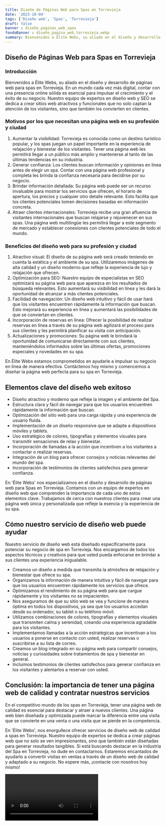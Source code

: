 ```yaml
---
title: Diseño de Páginas Web para Spas en Torrevieja
date: '2023-10-04'
tags: ['Diseño web', 'Spas', 'Torrevieja']
draft: false
banner : diseño_paginas_web_spas
fondoBanner : diseño_pagina_web_torrevieja.webp
summary: Bienvenidos a Élite Webs, su aliado en el diseño y desarrollo de páginas web para spas en Torrevieja. En un mundo cada vez más digital, contar con una presencia online sólida es esencial para impulsar el crecimiento y el éxito de su negocio. Nuestro equipo de expertos en diseño web y SEO se dedica a crear sitios web atractivos y funcionales que no solo captan la atención de los visitantes, sino que también los convierten en clientes.
---
```


## Diseño de Páginas Web para Spas en Torrevieja

### Introducción

Bienvenidos a Élite Webs, su aliado en el diseño y desarrollo de páginas web para spas en Torrevieja. En un mundo cada vez más digital, contar con una presencia online sólida es esencial para impulsar el crecimiento y el éxito de su negocio. Nuestro equipo de expertos en diseño web y SEO se dedica a crear sitios web atractivos y funcionales que no solo captan la atención de los visitantes, sino que también los convierten en clientes.

### Motivos por los que necesitan una página web en su profesión y ciudad

1. Aumentar la visibilidad: Torrevieja es conocida como un destino turístico popular, y los spas juegan un papel importante en la experiencia de relajación y bienestar de los visitantes. Tener una página web les permitirá llegar a un público más amplio y mantenerse al tanto de las últimas tendencias en su industria.
2. Generar confianza: Los clientes buscan información y opiniones en línea antes de elegir un spa. Contar con una página web profesional y completa les brinda la confianza necesaria para decidirse por su negocio.
3. Brindar información detallada: Su página web puede ser un recurso invaluable para mostrar los servicios que ofrecen, el horario de apertura, los precios y cualquier otro detalle relevante. Esto facilita que los clientes potenciales tomen decisiones basadas en información concreta.
4. Atraer clientes internacionales: Torrevieja recibe una gran afluencia de visitantes internacionales que buscan relajarse y rejuvenecer en sus spas. Una página web multilingüe les permitirá llegar a este segmento de mercado y establecer conexiones con clientes potenciales de todo el mundo.

### Beneficios del diseño web para su profesión y ciudad

1. Atractivo visual: El diseño de su página web será creado teniendo en cuenta la estética y el ambiente de su spa. Utilizaremos imágenes de alta calidad y un diseño moderno que refleje la experiencia de lujo y relajación que ofrecen.
2. Optimización para SEO: Nuestro equipo de especialistas en SEO optimizará su página web para que aparezca en los resultados de búsqueda relevantes. Esto aumentará su visibilidad en línea y les dará la oportunidad de alcanzar a más clientes potenciales.
3. Facilidad de navegación: Un diseño web intuitivo y fácil de usar hará que los visitantes encuentren rápidamente la información que buscan. Esto mejorará su experiencia en línea y aumentará las posibilidades de que se conviertan en clientes.
4. Incorporación de reservas en línea: Ofrecer la posibilidad de realizar reservas en línea a través de su página web agilizará el proceso para sus clientes y les permitirá planificar su visita con anticipación.
5. Actualizaciones y promociones: Su página web le brindará la oportunidad de comunicarse directamente con sus clientes, manteniéndolos informados sobre las últimas ofertas, promociones especiales y novedades en su spa.

En Élite Webs estamos comprometidos en ayudarle a impulsar su negocio en línea de manera efectiva. Contáctenos hoy mismo y comencemos a diseñar la página web perfecta para su spa en Torrevieja.

<GifSeo />

<Cta />

## Elementos clave del diseño web exitoso

- Diseño atractivo y moderno que refleje la imagen y el ambiente del Spa.
- Estructura clara y fácil de navegar para que los usuarios encuentren rápidamente la información que buscan.
- Optimización del sitio web para una carga rápida y una experiencia de usuario fluida.
- Implementación de un diseño responsive que se adapte a dispositivos móviles y tablets.
- Uso estratégico de colores, tipografías y elementos visuales para transmitir sensaciones de relax y bienestar.
- Incorporación de llamadas a la acción que incentiven a los visitantes a contactar o realizar reservas.
- Integración de un blog para ofrecer consejos y noticias relevantes del mundo del spa.
- Incorporación de testimonios de clientes satisfechos para generar confianza.

En 'Élite Webs' nos especializamos en el diseño y desarrollo de páginas web para Spas en Torrevieja. Contamos con un equipo de expertos en diseño web que comprenden la importancia de cada uno de estos elementos clave. Trabajamos de cerca con nuestros clientes para crear una página web única y personalizada que refleje la esencia y la experiencia de su spa.

## Cómo nuestro servicio de diseño web puede ayudar

Nuestro servicio de diseño web está diseñado específicamente para potenciar su negocio de spa en Torrevieja. Nos encargamos de todos los aspectos técnicos y creativos para que usted pueda enfocarse en brindar a sus clientes una experiencia inigualable.

- Creamos un diseño a medida que transmita la atmósfera de relajación y bienestar que ofrece su spa.
- Organizamos la información de manera intuitiva y fácil de navegar para que los usuarios encuentren rápidamente los servicios que ofrece.
- Optimizamos el rendimiento de su página web para que cargue rápidamente y los visitantes no se impacienten.
- Nos aseguramos de que su sitio web se vea y funcione de manera óptima en todos los dispositivos, ya sea que los usuarios accedan desde su ordenador, su tablet o su teléfono móvil.
- Utilizamos combinaciones de colores, tipografías y elementos visuales que transmiten calma y serenidad, creando una experiencia agradable para los visitantes.
- Implementamos llamadas a la acción estratégicas que incentivan a los usuarios a ponerse en contacto con usted, realizar reservas o suscribirse a su lista de correo.
- Creamos un blog integrado en su página web para compartir consejos, noticias y curiosidades sobre tratamientos de spa y bienestar en general.
- Incluimos testimonios de clientes satisfechos para generar confianza en los visitantes y alentarlos a reservar con usted.

## Conclusión: la importancia de tener una página web de calidad y contratar nuestros servicios

En el competitivo mundo de los spas en Torrevieja, tener una página web de calidad es esencial para destacar y atraer a nuevos clientes. Una página web bien diseñada y optimizada puede marcar la diferencia entre una visita que se convierte en una venta o una visita que se pierde en la competencia.

En 'Élite Webs', nos enorgullece ofrecer servicios de diseño web de calidad a spas en Torrevieja. Nuestro equipo de expertos se dedica a crear páginas web que no solo se ven impresionantes, sino que también están diseñadas para generar resultados tangibles. Si está buscando destacar en la industria del Spa en Torrevieja, no dude en contactarnos. Estaremos encantados de ayudarlo a convertir visitas en ventas a través de un diseño web de calidad y adaptado a su negocio. No espere más, ¡contacte con nosotros hoy mismo!

<Video />

<CtaBot job='Spas' city='Torrevieja'/>

<Gmaps query='Torrevieja+españa+maps' />